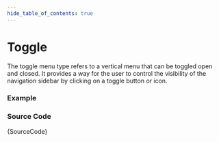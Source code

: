 ```yaml
---
hide_table_of_contents: true
---
```



# Toggle

The toggle menu type refers to a vertical menu that can be toggled open and closed. It provides a way for the user to control the visibility of the navigation sidebar by clicking on a toggle button or icon.

### Example

<IframeWindow url='https://demos.themeselection.com/materio-mui-react-nextjs-admin-template/demo-1/en/menu-examples/vertical-menu/menu-types/toggle' />

### Source Code

<TsToJsCodeSnippet>{SourceCode}</TsToJsCodeSnippet>
